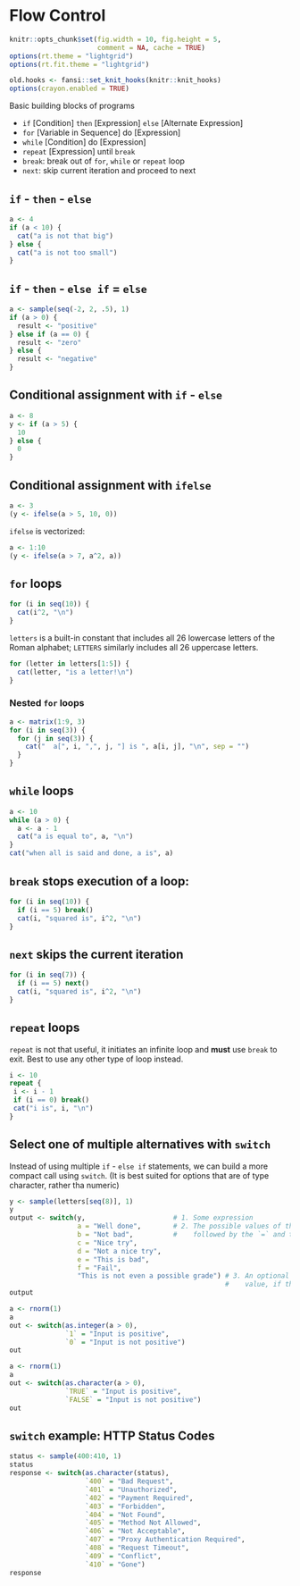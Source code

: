 # Flow Control {#flowcontrol}

```r
knitr::opts_chunk$set(fig.width = 10, fig.height = 5,
                      comment = NA, cache = TRUE) 
options(rt.theme = "lightgrid")
options(rt.fit.theme = "lightgrid")
```

```r
old.hooks <- fansi::set_knit_hooks(knitr::knit_hooks)
options(crayon.enabled = TRUE)
```

Basic building blocks of programs

* `if` [Condition] `then` [Expression] `else` [Alternate Expression]
* `for` [Variable in Sequence] do [Expression]
* `while` [Condition] do [Expression]
* `repeat` [Expression] until `break`
* `break`: break out of `for`, `while` or `repeat` loop
* `next`: skip current iteration and proceed to next

## `if` - `then` - `else`
```r
a <- 4
if (a < 10) {
  cat("a is not that big")
} else {
  cat("a is not too small")
}
```

## `if` - `then` - `else if` = `else`
```r
a <- sample(seq(-2, 2, .5), 1)
if (a > 0) {
  result <- "positive"
} else if (a == 0) {
  result <- "zero"
} else {
  result <- "negative"
}
```

## Conditional assignment with `if` - `else`
```r
a <- 8
y <- if (a > 5) {
  10
} else {
  0
}
```

## Conditional assignment with `ifelse`
```r
a <- 3
(y <- ifelse(a > 5, 10, 0))
```

`ifelse` is vectorized:
```r
a <- 1:10
(y <- ifelse(a > 7, a^2, a))
```

## `for` loops
```r
for (i in seq(10)) {
  cat(i^2, "\n")
}
```

`letters` is a built-in constant that includes all 26 lowercase letters of the Roman alphabet; `LETTERS` similarly includes all 26 uppercase letters.
```r
for (letter in letters[1:5]) {
  cat(letter, "is a letter!\n")
}
```

### Nested `for` loops
```r
a <- matrix(1:9, 3)
for (i in seq(3)) {
  for (j in seq(3)) {
    cat("  a[", i, ",", j, "] is ", a[i, j], "\n", sep = "")
  }
}
```

## `while` loops
```r
a <- 10
while (a > 0) {
  a <- a - 1
  cat("a is equal to", a, "\n")
}
cat("when all is said and done, a is", a)
```

## `break` stops execution of a loop:
```r
for (i in seq(10)) {
  if (i == 5) break()
  cat(i, "squared is", i^2, "\n")
}
```

## `next` skips the current iteration
```r
for (i in seq(7)) {
  if (i == 5) next()
  cat(i, "squared is", i^2, "\n")
}
```

## `repeat` loops
`repeat` is not that useful, it initiates an infinite loop and **must** use `break` to exit. Best to use any other type of loop instead.
```r
i <- 10
repeat {
 i <- i - 1
 if (i == 0) break()
 cat("i is", i, "\n")
}
```

## Select one of multiple alternatives with `switch`
Instead of using multiple `if` - `else if` statements, we can build a more compact call using `switch`. (It is best suited for options that are of type character, rather tha numeric)

```r
y <- sample(letters[seq(8)], 1)
y
output <- switch(y,                      # 1. Some expression
                 a = "Well done",        # 2. The possible values of the expression, unquoted
                 b = "Not bad",          #    followed by the `=` and the conditional output
                 c = "Nice try",
                 d = "Not a nice try",
                 e = "This is bad",
                 f = "Fail",
                 "This is not even a possible grade") # 3. An optional last argument is the default
                                                      #    value, if there is no match above
output
```

```r
a <- rnorm(1)
a
out <- switch(as.integer(a > 0),
              `1` = "Input is positive",
              `0` = "Input is not positive")
out
```

```r
a <- rnorm(1)
a
out <- switch(as.character(a > 0),
              `TRUE` = "Input is positive",
              `FALSE` = "Input is not positive")
out
```


## `switch` example: HTTP Status Codes
```r
status <- sample(400:410, 1)
status
response <- switch(as.character(status),
                   `400` = "Bad Request",
                   `401` = "Unauthorized",
                   `402` = "Payment Required",
                   `403` = "Forbidden",
                   `404` = "Not Found",
                   `405` = "Method Not Allowed",
                   `406` = "Not Acceptable",
                   `407` = "Proxy Authentication Required",
                   `408` = "Request Timeout",
                   `409` = "Conflict",
                   `410` = "Gone")
response
```
